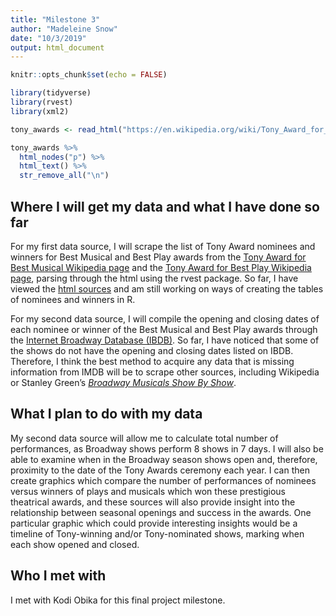 ```yaml
---
title: "Milestone 3"
author: "Madeleine Snow"
date: "10/3/2019"
output: html_document
---
```


```r
knitr::opts_chunk$set(echo = FALSE)

library(tidyverse)
library(rvest)
library(xml2)

```

```r

tony_awards <- read_html("https://en.wikipedia.org/wiki/Tony_Award_for_Best_Musical")

tony_awards %>% 
  html_nodes("p") %>% 
  html_text() %>% 
  str_remove_all("\n")

```

## Where I will get my data and what I have done so far

For my first data source, I will scrape the list of Tony Award nominees and winners for Best Musical and Best Play awards from the [Tony Award for Best Musical Wikipedia page]("https://en.wikipedia.org/wiki/Tony_Award_for_Best_Musical") and the [Tony Award for Best Play Wikipedia page]("https://en.wikipedia.org/wiki/Tony_Award_for_Best_Play"), parsing through the html using the rvest package. So far, I have viewed the [html sources](view-source:https://en.wikipedia.org/wiki/Tony_Award_for_Best_Musical) and am still working on ways of creating the tables of nominees and winners in R.

For my second data source, I will compile the opening and closing dates of each nominee or winner of the Best Musical and Best Play awards through the [Internet Broadway Database (IBDB)]("https://www.ibdb.com/awards"). So far, I have noticed that some of the shows do not have the opening and closing dates listed on IBDB. Therefore, I think the best method to acquire any data that is missing information from IMDB will be to scrape other sources, including Wikipedia or Stanley Green's [*Broadway Musicals Show By Show*]("https://www.amazon.com/Broadway-Musicals-Show-Show-Eighth/dp/1480385476").

## What I plan to do with my data

My second data source will allow me to calculate total number of performances, as Broadway shows perform 8 shows in 7 days. I will also be able to examine when in the Broadway season shows open and, therefore, proximity to the date of the Tony Awards ceremony each year. I can then create graphics which compare the number of performances of nominees versus winners of plays and musicals which won these prestigious theatrical awards, and these sources will also provide insight into the relationship between seasonal openings and success in the awards. One particular graphic which could provide interesting insights would be a timeline of Tony-winning and/or Tony-nominated shows, marking when each show opened and closed.

## Who I met with
I met with Kodi Obika for this final project milestone.